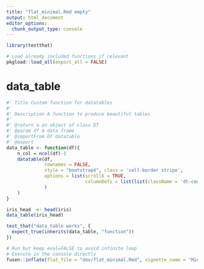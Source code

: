 ```yaml
---
title: "flat_minimal.Rmd empty"
output: html_document
editor_options: 
  chunk_output_type: console
---
```


```r
library(testthat)
```

<!--
 You need to run the 'description' chunk in the '0-dev_history.Rmd' file before continuing your code there.
-->

```r
# Load already included functions if relevant
pkgload::load_all(export_all = FALSE)
```

# data_table
    
```r
#' Title Custom function for datatables 
#' 
#' Description A function to produce beautiful tables 
#' 
#' @return a an object of class DT
#' @param df A data frame 
#' @importFrom DT datatable
#' @export
data_table <- function(df){
    n_col = ncol(df)-1
    datatable(df,
              rownames = FALSE,
              style = "bootstrap4", class = 'cell-border stripe',
              options = list(scrollX = TRUE,
                             columnDefs = list(list(className = 'dt-center', targets = 0:n_col))
              )
    )
}


```
  
```r
iris_head  <- head(iris)
data_table(iris_head)
```
  
```r
test_that("data_table works", {
  expect_true(inherits(data_table, "function")) 
})
```
  


```r
# Run but keep eval=FALSE to avoid infinite loop
# Execute in the console directly
fusen::inflate(flat_file = "dev/flat_minimal.Rmd", vignette_name = "Minimal")
```
